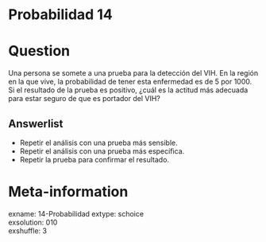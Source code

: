 # Probabilidad 14

Question
========

Una persona se somete a una prueba para la detección del VIH. En la región en la que vive, la probabilidad de tener esta enfermedad es de 5 por 1000.  
Si el resultado de la prueba es positivo, ¿cuál es la actitud más adecuada para estar seguro de que es portador del VIH?


Answerlist
----------
* Repetir el análisis con una prueba más sensible.  
* Repetir el análisis con una prueba más específica.  
* Repetir la prueba para confirmar el resultado.  



Meta-information
================
exname: 14-Probabilidad
extype: schoice  
exsolution: 010  
exshuffle: 3  

